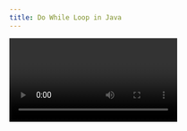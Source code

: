 ```yaml
---
title: Do While Loop in Java
---
```


<Video id="zzBVTwpfYr0" />

<Steps>
  <Step>
    ## Why Do-While Loop?

    * Sometimes we need a loop to **execute at least once**, even if the condition is false.
    * `do-while` loop guarantees **one execution first**, then checks the condition.
  </Step>

  <Step>
    ## Syntax

    ```java
    do {
        // statements
    } while (condition);
    ```
  </Step>

  <Step>
    ## Example 1 – Condition False but Runs Once

    ```java
    int i = 5;
    do {
        System.out.println("Hi " + i);
    } while (i <= 4);
    ```

    👉 Output:

    ```
    Hi 5
    ```

    ⚡ Even though `i <= 4` is **false**, loop runs **once**.
  </Step>

  <Step>
    ## Example 2 – Works Same as While When Condition True

    ```java
    int i = 1;
    do {
        System.out.println("Hi " + i);
        i++;
    } while (i <= 4);
    ```

    👉 Output:

    ```
    Hi 1
    Hi 2
    Hi 3
    Hi 4
    ```

    ✅ Same result as `while` loop when condition is true.
  </Step>

  <Step>
    ## Key Difference: **while vs do-while**

    | Feature              | while loop                            | do-while loop                        |
    | -------------------- | ------------------------------------- | ------------------------------------ |
    | Condition checked    | Before execution                      | After execution                      |
    | Executes at least 1? | ❌ Not guaranteed                      | ✅ Guaranteed                         |
    | Usage                | When condition may be false initially | When we want execution at least once |
  </Step>

  <Step>
    ## **Summary:**

    * `while` → check first, then run.
    * `do-while` → run first, then check.
  </Step>
</Steps>
